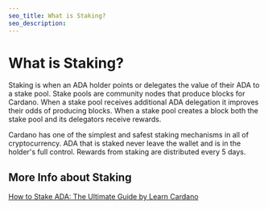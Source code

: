 ```yaml
---
seo_title: What is Staking?
seo_description:
---
```


# What is Staking?

Staking is when an ADA holder points or delegates the value of their ADA to a stake pool. Stake pools are community nodes that produce blocks for Cardano. When a stake pool receives additional ADA delegation it improves their odds of producing blocks. When a stake pool creates a block both the stake pool and its delegators receive rewards.

Cardano has one of the simplest and safest staking mechanisms in all of cryptocurrency. ADA that is staked never leave the wallet and is in the holder's full control. Rewards from staking are distributed every 5 days.  

## More Info about Staking
[How to Stake ADA: The Ultimate Guide by Learn Cardano](https://learncardano.io/how-to-easily-stake-ada-cardano-stake-pool/)
